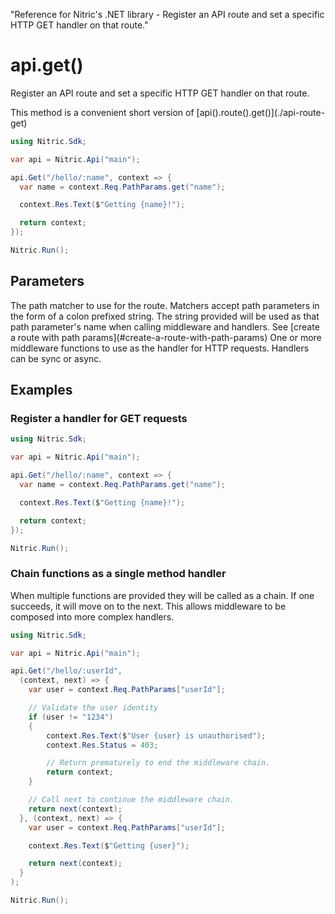   "Reference for Nitric's .NET library - Register an API route and set a specific HTTP GET handler on that route."

# api.get()

Register an API route and set a specific HTTP GET handler on that route.

<Note>
  This method is a convenient short version of
  [api().route().get()](./api-route-get)
</Note>

```csharp
using Nitric.Sdk;

var api = Nitric.Api("main");

api.Get("/hello/:name", context => {
  var name = context.Req.PathParams.get("name");

  context.Res.Text($"Getting {name}!");

  return context;
});

Nitric.Run();
```

## Parameters

<Properties>
  <Property name="match" type="string" required>
    The path matcher to use for the route. Matchers accept path parameters in
    the form of a colon prefixed string. The string provided will be used as
    that path parameter's name when calling middleware and handlers. See [create
    a route with path params](#create-a-route-with-path-params)
  </Property>
  <Property
    name="...middleware"
    type="Middleware&lt;HttpContext&gt; or Func&lt;HttpContext, HttpContext&gt;"
    required
  >
    One or more middleware functions to use as the handler for HTTP requests.
    Handlers can be sync or async.
  </Property>
</Properties>

## Examples

### Register a handler for GET requests

```csharp
using Nitric.Sdk;

var api = Nitric.Api("main");

api.Get("/hello/:name", context => {
  var name = context.Req.PathParams.get("name");

  context.Res.Text($"Getting {name}!");

  return context;
});

Nitric.Run();
```

### Chain functions as a single method handler

When multiple functions are provided they will be called as a chain. If one succeeds, it will move on to the next. This allows middleware to be composed into more complex handlers.

```csharp
using Nitric.Sdk;

var api = Nitric.Api("main");

api.Get("/hello/:userId",
  (context, next) => {
    var user = context.Req.PathParams["userId"];

    // Validate the user identity
    if (user != "1234")
    {
        context.Res.Text($"User {user} is unauthorised");
        context.Res.Status = 403;

        // Return prematurely to end the middleware chain.
        return context;
    }

    // Call next to continue the middleware chain.
    return next(context);
  }, (context, next) => {
    var user = context.Req.PathParams["userId"];

    context.Res.Text($"Getting {user}");

    return next(context);
  }
);

Nitric.Run();
```
